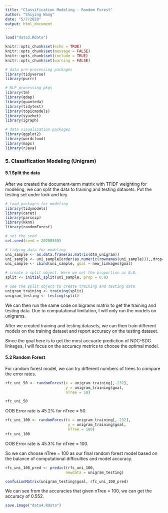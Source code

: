 ```yaml
---
title: "Classification Modeling - Random Forest"
author: "Shiying Wang"
date: "5/7/2020"
output: html_document
---
```


```r
load("data3.Rdata")
```

```r
knitr::opts_chunk$set(echo = TRUE)
knitr::opts_chunk$set(message = FALSE)
knitr::opts_chunk$set(include = TRUE)
knitr::opts_chunk$set(warning = FALSE)
```

```r
# data pre-processing packages
library(tidyverse)
library(purrr)

# NLP processing pkgs
library(tm)
library(qdap)
library(quanteda)
library(tidytext)
library(topicmodels)
library(syuzhet)
library(igraph)

# data visualization packages
library(ggplot2)
library(wordcloud)
library(maps)
library(rJava)
```

### 5. Classification Modeling (Unigram)
#### 5.1 Split the data
After we created the document-term matrix with TFIDF weighting for modeling, we can split the data to training and testing datasets. Put the testing set under lock and key.
```r
# load packages for modeling
library(tidymodels)
library(caret)
library(parsnip)
library(kknn)
library(randomForest)

# set the seed
set.seed(seed = 20200505)

# tidying data for modeling
uni_sample <- as.data.frame(as.matrix(dtm_unigram))
uni_sample <- uni_sample[order(as.numeric(rownames(uni_sample))),,drop=FALSE]
uni_sample <- cbind(uni_sample, goal = new_linkages$goal)

# create a split object. Here we set the proportion as 0.8.
split <- initial_split(uni_sample, prop = 0.8)

# use the split object to create training and testing data
unigram_training <- training(split)
unigram_testing <- testing(split)
```

We can then run the same code on bigrams matrix to get the training and testing data. Due to computational limitation, I will only run the models on unigrams.

After we created training and testing datasets, we can then train different models on the training dataset and report accuracy on the testing dataset.  

Since the goal here is to get the most accuarte prediction of NDC-SDG linkages, I will focus on the accuracy metrics to choose the optimal model.

#### 5.2 Random Forest
For random forest model, we can try different numbers of trees to compare the error rates.
```r
rfc_uni_50 <- randomForest(x = unigram_training[,-232],
                           y = unigram_training$goal,
                           nTree = 50)

rfc_uni_50
```

OOB Error rate is 45.2% for nTree = 50.  

```r
rfc_uni_100 <- randomForest(x = unigram_training[,-232],
                            y = unigram_training$goal,
                            nTree = 100)
rfc_uni_100
```
OOB Error rate is 45.3% for nTree = 100.  

So we can choose nTree = 100 as our final random forest model based on the balance of computational difficulties and model accuracy.
```r
rfc_uni_100_pred <- predict(rfc_uni_100,
                           newdata = unigram_testing)

confusionMatrix(unigram_testing$goal, rfc_uni_100_pred)
```
We can see from the accuracies that given nTree = 100, we can get the accuracy of 0.552. 

```r
save.image("data4.Rdata")
```

